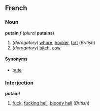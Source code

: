 ==French==
===Noun===
'''putain''' ''f'' (''plural'' '''putains''')

#(''derogatory'') [[whore]], [[hooker]], [[tart]] (''British'')
#(''derogatory'') [[bitch]], [[cow]]

====Synonyms====
*[[pute]]

===Interjection===
'''putain!'''

#[[fuck]], [[fucking hell]], [[bloody hell]] (''British'')